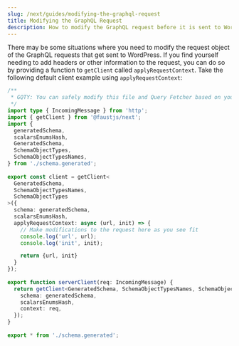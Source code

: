 ```yaml
---
slug: /next/guides/modifying-the-graphql-request
title: Modifying the GraphQL Request
description: How to modify the GraphQL request before it is sent to WordPress
---
```


There may be some situations where you need to modify the request object of the GraphQL requests that get sent to WordPress. If you find yourself needing to add headers or other information to the request, you can do so by providing a function to `getClient` called `applyRequestContext`. Take the following default client example using `applyRequestContext`:

```ts title=src/client/index.ts {21-27}
/**
 * GQTY: You can safely modify this file and Query Fetcher based on your needs
 */
import type { IncomingMessage } from 'http';
import { getClient } from '@faustjs/next';
import {
  generatedSchema,
  scalarsEnumsHash,
  GeneratedSchema,
  SchemaObjectTypes,
  SchemaObjectTypesNames,
} from './schema.generated';
​
export const client = getClient<
  GeneratedSchema,
  SchemaObjectTypesNames,
  SchemaObjectTypes
>({
  schema: generatedSchema,
  scalarsEnumsHash,
  applyRequestContext: async (url, init) => {
    // Make modifications to the request here as you see fit
    console.log('url', url);
    console.log('init', init);

    return {url, init}
  }
});
​
export function serverClient(req: IncomingMessage) {
  return getClient<GeneratedSchema, SchemaObjectTypesNames, SchemaObjectTypes>({
    schema: generatedSchema,
    scalarsEnumsHash,
    context: req,
  });
}
​
export * from './schema.generated';
```
